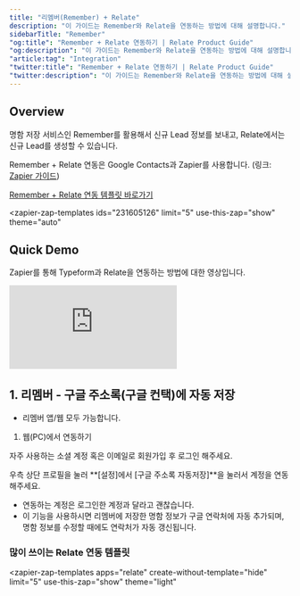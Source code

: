 ```yaml
---
title: "리멤버(Remember) + Relate"
description: "이 가이드는 Remember와 Relate을 연동하는 방법에 대해 설명합니다."
sidebarTitle: "Remember"
"og:title": "Remember + Relate 연동하기 | Relate Product Guide"
"og:description": "이 가이드는 Remember와 Relate을 연동하는 방법에 대해 설명합니다."
"article:tag": "Integration"
"twitter:title": "Remember + Relate 연동하기 | Relate Product Guide"
"twitter:description": "이 가이드는 Remember와 Relate을 연동하는 방법에 대해 설명합니다."
---
```


<script type="module" src="https://cdn.zapier.com/packages/partner-sdk/v0/zapier-elements/zapier-elements.esm.js"></script>
<link rel="stylesheet" href="https://cdn.zapier.com/packages/partner-sdk/v0/zapier-elements/zapier-elements.css"/>

## Overview

명함 저장 서비스인 Remember를 활용해서 신규 Lead 정보를 보내고, Relate에서는 신규 Lead를 생성할 수 있습니다.

Remember + Relate 연동은 Google Contacts과 Zapier를 사용합니다. (링크: [Zapier 가이드](/integrations/zapier))

[Remember + Relate 연동 템플릿 바로가기](https://zapier.com/shared/f1ba9b5786b69694ab1b127d257870972298c739)

<zapier-zap-templates
ids="231605126"
limit="5"
use-this-zap="show"
theme="auto"
> </zapier-zap-templates>

## Quick Demo

Zapier를 통해 Typeform과 Relate을 연동하는 방법에 대한 영상입니다.

<Frame>
  <div style={{ paddingBottom: "62.5%" }}>
    <iframe
      src="https://www.loom.com/embed/1c1bfe52df7648c6ac1ab89d1a3f59ea"
      frameborder="0"
      webkitallowfullscreen
      mozallowfullscreen
      allowfullscreen
      style={{
        position: "absolute",
        top: 0,
        left: 0,
        width: "100%",
        height: "100%",
      }}
    ></iframe>
  </div>
</Frame>

## 1. 리멤버 - 구글 주소록(구글 컨택)에 자동 저장

* 리멤버 앱/웹 모두 가능합니다.

1. 웹(PC)에서 연동하기

자주 사용하는 소셜 계정 혹은 이메일로 회원가입 후 로그인 해주세요.

우측 상단 프로필을 눌러 **[설정]에서 [구글 주소록 자동저장]**을 눌러서 계정을 연동해주세요.

* 연동하는 계정은 로그인한 계정과 달라고 괜찮습니다.
* 이 기능을 사용하시면 리멤버에 저장한 명함 정보가 구글 연락처에 자동 추가되며, 명함 정보를 수정할 때에도 연락처가 자동 갱신됩니다.

### 많이 쓰이는 Relate 연동 템플릿

<zapier-zap-templates
apps="relate"
create-without-template="hide"
limit="5"
use-this-zap="show"
theme="light"

> </zapier-zap-templates>
